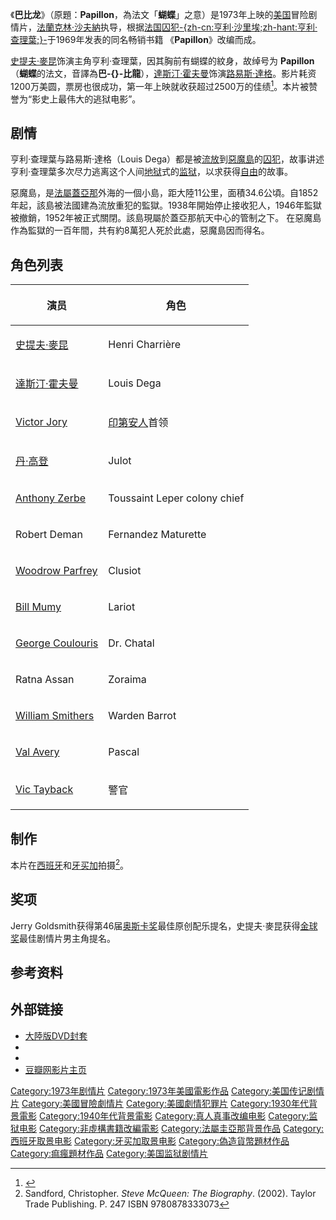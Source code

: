 {{About|1973年版电影|2017年版电影|巴比龙 (2017年电影)}}
{{noteTA
|1=zh-cn:巴比龙;zh-hk:巴比龍;zh-tw:惡魔島
|2=zh-cn:沙里埃;zh-hant:查理葉;
|G1=Show
|G2=Movie
}}
{{Infobox film
| name        = 巴比龍
| image       = p1973.jpg
| caption     = 宣传海报
| director    = [[法蘭克林·沙夫納|法蘭克林·沙夫納]]
| screenplay  = Dalton Trumbo<br>Lorenzo Semple Jr.
| based on    = ''Papillon'' （[[亨利·查理葉|亨利·查理葉]]）
| starring    = [[史提夫·麥昆|史提夫·麥昆]]<br>[[達斯汀·霍夫曼|達斯汀·霍夫曼]]
| producer    = Robert Dorfmann<br>法蘭克林·沙夫納<br>Ted Richmond {{small|(执行监制)}}
| music       = Jerry Goldsmith
| cinematography = Fred J. Koenekamp
| editing     = [[Robert_Swink|Robert Swink]]
| distributor = [[Allied_Artists_Pictures_Corporation|Allied Artists Pictures Corporation]] {{small|(美国)}}<br>[[Columbia_Pictures|Columbia Pictures]] {{small|(美国以外)}}
| released    = 1973年12月16日
| runtime     = 150 分钟
| country     = 美国
| language    = 英语
| budget      = $12,000,000
| gross       = $53,267,000<ref>{{Cite web|url=http://boxofficemojo.com/movies/?id=papillon.htm|publisher=[[Box_Office_Mojo|Box Office Mojo]]|title=Papillon, Box Office Information|accessdate=January 17, 2012|archive-date=2012-02-03|archive-url=https://web.archive.org/web/20120203121616/http://boxofficemojo.com/movies/?id=papillon.htm|dead-url=no}}</ref>
}}
《'''巴比龙'''》（原題：'''Papillon'''，為法文「'''蝴蝶'''」之意）是1973年上映的[[美国|美国]]冒险剧情片，[[法蘭克林·沙夫納|法蘭克林·沙夫納]]执导，根据[[法国|法国]][[囚犯|囚犯]][[亨利·查理葉|-{zh-cn:亨利·沙里埃;zh-hant:亨利·查理葉;}-]]于1969年发表的同名畅销书籍 《'''Papillon'''》改编而成。

[[史提夫·麥昆|史提夫·麥昆]]饰演主角亨利·查理葉，因其胸前有蝴蝶的紋身，故绰号为 '''Papillon'''（'''蝴蝶'''的法文，音譯為'''巴-{}-比龍'''），[[達斯汀·霍夫曼|達斯汀·霍夫曼]]饰演[[路易斯·達格|路易斯·達格]]。影片耗资1200万美圆，票房也很成功，第一年上映就收获超过2500万的佳绩<ref>{{Cite web |url=http://movies.tvguide.com/papillon/review/108790 |title=Movie location and cost information |access-date=2012-01-28 |archive-date=2014-11-08 |archive-url=https://web.archive.org/web/20141108121959/http://movies.tvguide.com/papillon/review/108790 |dead-url=yes }}</ref>。本片被赞誉为“影史上最伟大的逃狱电影”。

==剧情==
亨利·查理葉与路易斯·達格（Louis Dega）都是被[[流放|流放]]到[[魔鬼岛|惡魔島]]的[[囚犯|囚犯]]，故事讲述亨利·查理葉多次尽力逃离这个人间[[地狱|地狱]]式的[[监狱|监狱]]，以求获得[[自由|自由]]的故事。

惡魔島，是[[法屬蓋亞那|法屬蓋亞那]]外海的一個小島，距大陸11公里，面積34.6公頃。自1852年起，該島被法國建為流放重犯的監獄。1938年開始停止接收犯人，1946年監獄被撤銷，1952年被正式關閉。該島現屬於蓋亞那航天中心的管制之下。 在惡魔島作為監獄的一百年間，共有約8萬犯人死於此處，惡魔島因而得名。

==角色列表==
{| class="wikitable"
|-
! 演员
! 角色
|-
| [[史提夫·麥昆|史提夫·麥昆]] || Henri Charrière
|-
| [[達斯汀·霍夫曼|達斯汀·霍夫曼]] || Louis Dega
|-
| [[Victor_Jory|Victor Jory]] ||  [[印第安人|印第安人]]首领
|-
| [[丹·高登|丹·高登]] || Julot
|-
| [[Anthony_Zerbe|Anthony Zerbe]] || Toussaint Leper colony chief
|-
| Robert Deman || Fernandez Maturette
|-
| [[Woodrow_Parfrey|Woodrow Parfrey]] || Clusiot
|-
| [[Bill_Mumy|Bill Mumy]] || Lariot
|-
| [[George_Coulouris|George Coulouris]] || Dr. Chatal
|-
| Ratna Assan || Zoraima
|-
| [[William_Smithers|William Smithers]] || Warden Barrot
|-
| [[Val_Avery|Val Avery]] || Pascal
|-
| [[Vic_Tayback|Vic Tayback]] || 警官
|}

==制作==
本片在[[西班牙|西班牙]]和[[牙买加|牙买加]]拍摄<ref name="Sandfordlx1x">Sandford, Christopher. ''Steve McQueen: The Biography''. (2002). Taylor Trade Publishing. P. 247 ISBN 9780878333073</ref>。

==奖项==
Jerry Goldsmith获得第46届[[奥斯卡奖|奥斯卡奖]]最佳原创配乐提名，史提夫·麥昆获得[[金球奖|金球奖]]最佳剧情片男主角提名。

==参考资料==
{{reflist}}

==外部链接==
* [http://pic.baike.soso.com/p/20120904/20120904231719-652970840.jpg 大陸版DVD封套] {{Wayback|url=http://pic.baike.soso.com/p/20120904/20120904231719-652970840.jpg |date=20160304103618 }}
*{{IMDb title|0070511|Papillon}}
*{{Rotten-tomatoes|papillon|Papillon}}
*[http://movie.douban.com/subject/1293820/ 豆瓣网影片主页] {{Wayback|url=http://movie.douban.com/subject/1293820/ |date=20191207051247 }}

{{DEFAULTSORT:Papillon (Film)}}
[[Category:1973年剧情片|Category:1973年剧情片]]
[[Category:1973年美國電影作品|Category:1973年美國電影作品]]
[[Category:美国传记剧情片|Category:美国传记剧情片]]
[[Category:美國冒險劇情片|Category:美國冒險劇情片]]
[[Category:美國劇情犯罪片|Category:美國劇情犯罪片]]
[[Category:1930年代背景電影|Category:1930年代背景電影]]
[[Category:1940年代背景電影|Category:1940年代背景電影]]
[[Category:真人真事改编电影|Category:真人真事改编电影]]
[[Category:监狱电影|Category:监狱电影]]
[[Category:非虛構書籍改編電影|Category:非虛構書籍改編電影]]
[[Category:法屬圭亞那背景作品|Category:法屬圭亞那背景作品]]
[[Category:西班牙取景电影|Category:西班牙取景电影]]
[[Category:牙买加取景电影|Category:牙买加取景电影]]
[[Category:偽造貨幣題材作品|Category:偽造貨幣題材作品]]
[[Category:痲瘋題材作品|Category:痲瘋題材作品]]
[[Category:美国监狱剧情片|Category:美国监狱剧情片]]